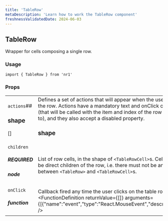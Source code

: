 ```yaml
---
title: 'TableRow'
metaDescription: 'Learn how to work the TableRow component'
freshnessValidatedDate: 2024-06-03
---
```

## TableRow

Wrapper for cells composing a single row.

### Usage

```
import { TableRow } from 'nr1'
```



### Props

|                                    |                                                                                                                                                                                                                                                                                                                                                                                                                                                                                                                                                                                                                                                                                                                                                                                                                                                                                                                                                                                                                                                                                                                                                                                                                                                                                                                                                                                                                                                                                                                                                                                                                                                                                                                                                                                                                                                                                                                                                                                                                                                                                                                                                                                                                                                                                                                                                                                                                                                                                                                                                                                                                                                                                                                                                                                                                                                                                                                                                                                                                                                                                                                                                                                                                                                                                                                                                                                                                                                                                                                                                                                                                                                                                                                                                                                                                                                                                                                                                                                                                                                                                                                                                                                                                                                                                                                                                                                                                                                                                                                                                                                                                                                                                                                                                                                                                                                                                                                                                                                                                                                                                                                                                                                                                                                                                                                                                                          |
| ---------------------------------- | ------------------------------------------------------------------------------------------------------------------------------------------------------------------------------------------------------------------------------------------------------------------------------------------------------------------------------------------------------------------------------------------------------------------------------------------------------------------------------------------------------------------------------------------------------------------------------------------------------------------------------------------------------------------------------------------------------------------------------------------------------------------------------------------------------------------------------------------------------------------------------------------------------------------------------------------------------------------------------------------------------------------------------------------------------------------------------------------------------------------------------------------------------------------------------------------------------------------------------------------------------------------------------------------------------------------------------------------------------------------------------------------------------------------------------------------------------------------------------------------------------------------------------------------------------------------------------------------------------------------------------------------------------------------------------------------------------------------------------------------------------------------------------------------------------------------------------------------------------------------------------------------------------------------------------------------------------------------------------------------------------------------------------------------------------------------------------------------------------------------------------------------------------------------------------------------------------------------------------------------------------------------------------------------------------------------------------------------------------------------------------------------------------------------------------------------------------------------------------------------------------------------------------------------------------------------------------------------------------------------------------------------------------------------------------------------------------------------------------------------------------------------------------------------------------------------------------------------------------------------------------------------------------------------------------------------------------------------------------------------------------------------------------------------------------------------------------------------------------------------------------------------------------------------------------------------------------------------------------------------------------------------------------------------------------------------------------------------------------------------------------------------------------------------------------------------------------------------------------------------------------------------------------------------------------------------------------------------------------------------------------------------------------------------------------------------------------------------------------------------------------------------------------------------------------------------------------------------------------------------------------------------------------------------------------------------------------------------------------------------------------------------------------------------------------------------------------------------------------------------------------------------------------------------------------------------------------------------------------------------------------------------------------------------------------------------------------------------------------------------------------------------------------------------------------------------------------------------------------------------------------------------------------------------------------------------------------------------------------------------------------------------------------------------------------------------------------------------------------------------------------------------------------------------------------------------------------------------------------------------------------------------------------------------------------------------------------------------------------------------------------------------------------------------------------------------------------------------------------------------------------------------------------------------------------------------------------------------------------------------------------------------------------------------------------------------------------------------------------------------------ |
| `actions`##<h3>shape</h3>\[]            | Defines a set of actions that will appear when the user hovers the row. Actions have a mandatory text and onClick callbacks (that will be called with the item and index of the row they belong to), and they also accept a disabled property.<h3>shape</h3>|                                       |                                                                                                                                                                                                                                                                                                                                                                                                                                                                                                                                                                                                                              | | ------------------------------------- | ---------------------------------------------------------------------------------------------------------------------------------------------------------------------------------------------------------------------------------------------------------------------------------------------------------------------------------------------------------------------------------------------------------------------------------------------------------------------------------------------------------------------------------------------------------------------------------------------------------------------------- | | `disabled` <h5>boolean</h5>               |                                                                                                                                                                                                                                                                                                                                                                                                                                                                                                                                                                                                                              | | `label` <h5>REQUIRED</h5><h5>string</h5>     | Use it to describe the row's action.                                                                                                                                                                                                                                                                                                                                                                                                                                                                                                                                                                                         | | `onClick` <h5>REQUIRED</h5><h5>function</h5> | Callback fired any time the user clicks on the action.<FunctionDefinition returnValue={[]} arguments={[{"name":"event","type":"React.MouseEvent","description":""}]} />                                                                                                                                                                                                                                                                                                                                                                                                                                  | | `testId` <h5>string</h5>                  | Adds a `data-test-id` attribute. Use it to target the component in unit and E2E tests.For a test id to be valid, prefix it with your nerdpack id, followed up by a dot.For example, `my-nerdpack.some-element`.**Note:** You might not see `data-test-id` attributes as they are removed from the DOM, to debug them pass a `e2e-test` query parameter to the URL.                                                                                                                                                                                                                                                           | | `type` <h5>enum</h5>                      | Type of action for each of the items in the actions dropdown.It's not mandatory, its default is `TableRow.ACTION_TYPE.NORMAL`.* Normal — generic non-critical action. * Destructive — use when you have a destructive action like delete or remove, which you would like the user to pause and consider before completing.<OptionReference>TableRow.ACTION_TYPE.DESTRUCTIVETableRow.ACTION_TYPE.NORMAL>``` const actions = [   {     label: 'Duplicate',     type: TableRow.ACTION_TYPE.NORMAL,   },   {     label: 'Delete',     type: TableRow.ACTION_TYPE.DESTRUCTIVE,   }, ]; ``` |``` const actions = [   {     label: 'Action 1',     disabled: true,     onClick: (evt, { item, index }) => {       alert(`Action 1:\nItem: ${index}\n${JSON.stringify(item, null, 2)}`);     },   },   {     label: 'Action 2',     onClick: (evt, { item, index }) => {       alert(`Action 2:\nItem: ${index}\n${JSON.stringify(item, null, 2)}`);     },   }, ]; ``` |
| `children` <h5>REQUIRED</h5> <h5>node</h5> | List of row cells, in the shape of `<TableRowCell>`s. Cells need to be direct children of the row, i.e. there must not be any node between `<TableRow>` and `<TableRowCell>`s.                                                                                                                                                                                                                                                                                                                                                                                                                                                                                                                                                                                                                                                                                                                                                                                                                                                                                                                                                                                                                                                                                                                                                                                                                                                                                                                                                                                                                                                                                                                                                                                                                                                                                                                                                                                                                                                                                                                                                                                                                                                                                                                                                                                                                                                                                                                                                                                                                                                                                                                                                                                                                                                                                                                                                                                                                                                                                                                                                                                                                                                                                                                                                                                                                                                                                                                                                                                                                                                                                                                                                                                                                                                                                                                                                                                                                                                                                                                                                                                                                                                                                                                                                                                                                                                                                                                                                                                                                                                                                                                                                                                                                                                                                                                                                                                                                                                                                                                                                                                                                                                                                                                                                                                           |
| `onClick` <h5>function</h5>            | Callback fired any time the user clicks on the table row.<FunctionDefinition returnValue={[]} arguments={[{"name":"event","type":"React.MouseEvent","description":""}]} />                                                                                                                                                                                                                                                                                                                                                                                                                                                                                                                                                                                                                                                                                                                                                                                                                                                                                                                                                                                                                                                                                                                                                                                                                                                                                                                                                                                                                                                                                                                                                                                                                                                                                                                                                                                                                                                                                                                                                                                                                                                                                                                                                                                                                                                                                                                                                                                                                                                                                                                                                                                                                                                                                                                                                                                                                                                                                                                                                                                                                                                                                                                                                                                                                                                                                                                                                                                                                                                                                                                                                                                                                                                                                                                                                                                                                                                                                                                                                                                                                                                                                                                                                                                                                                                                                                                                                                                                                                                                                                                                                                                                                                                                                                                                                                                                                                                                                                                                                                                                                                                                                                                                                                           |
